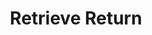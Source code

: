 ---
title: "Retrieve Return"
description: "Endpoint to retrieve the status of a return."
openapi: 'GET /v1/returns/{request_id}'
--- 